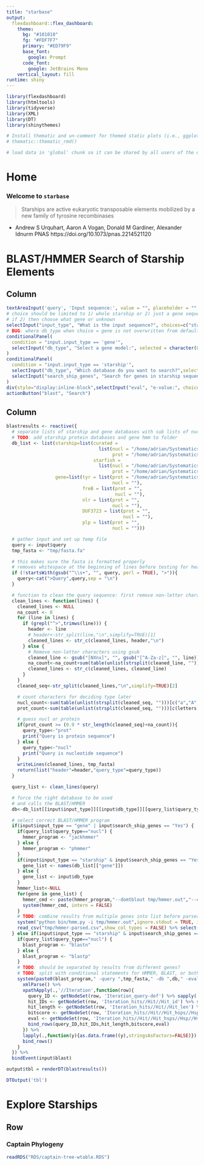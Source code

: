```yaml
---
title: "starbase"
output: 
  flexdashboard::flex_dashboard:
    theme:
      bg: "#101010"
      fg: "#FDF7F7" 
      primary: "#ED79F9"
      base_font:
        google: Prompt
      code_font:
        google: JetBrains Mono
    vertical_layout: fill
runtime: shiny
---
```


```r
library(flexdashboard)
library(htmltools)
library(tidyverse)
library(XML)
library(DT)
library(shinythemes)

# Install thematic and un-comment for themed static plots (i.e., ggplot2)
# thematic::thematic_rmd()
```

```r
# load data in 'global' chunk so it can be shared by all users of the dashboard
```


Home
=====================================  

### Welcome to `starbase`

> Starships are active eukaryotic transposable elements mobilized by a new family of tyrosine recombinases

- Andrew S Urquhart, Aaron A Vogan, Donald M Gardiner, Alexander Idnurm PNAS https://doi.org/10.1073/pnas.2214521120


BLAST/HMMER Search of Starship Elements {data-orientation=columns}
=====================================
Column {.sidebar}
-------------------------------------

```r
textAreaInput('query', 'Input sequence:', value = "", placeholder = "", width = "600px", height="200px")
# choice should be limited to 1) whole starship or 2) just a gene sequence
# if 2) then choose what gene or unknown
selectInput("input_type", "What is the input sequence?", choices=c("starship","gene"), width="120px")
# BUG: where db_type when choice = gene is not overwritten from default db_type when choice = starship
conditionalPanel(
  condition = "input.input_type == 'gene'",
  selectInput("db_type", "Select a gene model:", selected = character(0), multiple = TRUE, choices = c("tyr", "freB", "nlr", "DUF3723","plp"), width="120px")
)
conditionalPanel(
  condition = "input.input_type == 'starship'",
  selectInput("db_type", "Which database do you want to search?",selected = character(0), multiple = FALSE,choices = c("curated", "starfish"), width="120px"),
  selectInput("search_ship_genes", "Search for genes in starship sequence?",choices = c("No", "Yes"), width="120px")
)
div(style="display:inline-block",selectInput("eval", "e-value:", choices=c(1,0.001,1e-4,1e-5,1e-10), width="120px"))
actionButton("blast", "Search")
```

Column
-------------------------------------
```r
blastresults <- reactive({
  # separate lists of starship and gene databases with sub lists of nucl and prot databases
  # TODO: add starship protein databases and gene hmm to folder
  db_list <- list(starship=list(curated =
                                  list(nucl = "/home/adrian/Systematics/Starship_Database/blastdb/concatenated.fa",
                                       prot = "/home/adrian/Systematics/Starship_Database/blastdb/concatenated.faa"),
                                starfish =
                                  list(nucl = "/home/adrian/Systematics/Starship_Database/blastdb/mycodb.final.starships.headers.fna",
                                       prot = "/home/adrian/Systematics/Starship_Database/blastdb/mycodb.final.starships.headers.faa")),
                  gene=list(tyr = list(prot = "/home/adrian/Systematics/Starship_Database/blastdb/YRsuperfamRefs.faa",
                                       nucl = ""),
                            freB = list(prot = "",
                                        nucl = ""),
                            nlr = list(prot = "",
                                       nucl = ""),
                            DUF3723 = list(prot = "",
                                           nucl = ""),
                            plp = list(prot = "",
                                       nucl = "")))

  # gather input and set up temp file
  query <- input$query
  tmp_fasta <- "tmp/fasta.fa"

  # this makes sure the fasta is formatted properly
  # removes whitespace at the beginning of lines before testing for header
  if (!startsWith(gsub("^\\s+", "", query, perl = TRUE), ">")){
    query<-cat(">Query",query,sep = "\n")
  }

  # function to clean the query sequence: first remove non-letter characters, then ambiguous characters, then guess if query is nucl or protein
  clean_lines <- function(lines) {
    cleaned_lines <- NULL
    na_count <- 0
    for (line in lines) {
      if (grepl("^>",trimws(line))) {
        header <- line
        # header<-str_split(line,"\n",simplify=TRUE)[1]
        cleaned_lines <- str_c(cleaned_lines, header,"\n")
      } else {
        # Remove non-letter characters using gsub
        cleaned_line <- gsub("[NXnx]", "", gsub("[^A-Za-z]", "", line))
        na_count<-na_count+sum(table(unlist(strsplit(cleaned_line, "")))[c("N","X","n","x")],na.rm=TRUE)
        cleaned_lines <- str_c(cleaned_lines, cleaned_line)
      }
    }
    cleaned_seq<-str_split(cleaned_lines,"\n",simplify=TRUE)[2]

    # count characters for deciding type later
    nucl_count<-sum(table(unlist(strsplit(cleaned_seq, "")))[c("a","A","t","T","g","G","c","C")],na.rm=TRUE)
    prot_count<-sum(table(unlist(strsplit(cleaned_seq, "")))[c(letters,LETTERS)],na.rm=TRUE)

    # guess nucl or protein
    if(prot_count >= (0.9 * str_length(cleaned_seq)+na_count)){
      query_type<-"prot"
      print("Query is protein sequence")
    } else {
      query_type<-"nucl"
      print("Query is nucleotide sequence")
    }
    writeLines(cleaned_lines, tmp_fasta)
    return(list("header"=header,"query_type"=query_type))
  }

  query_list <- clean_lines(query)

  # force the right database to be used
  # and calls the BLAST/HMMER
  db<-db_list[[input$input_type]][[input$db_type]][[query_list$query_type]]

  # select correct BLAST/HMMER program
  if(input$input_type == "gene" | input$search_ship_genes == "Yes") {
    if(query_list$query_type=="nucl") {
      hmmer_program <- "jackhmmer"
    } else {
      hmmer_program <- "phmmer"
    }
    if(input$input_type == "starship" & input$search_ship_genes == "Yes" ) {
      gene_list <- names(db_list[["gene"]])
    } else {
      gene_list <- input$db_type
    }
    hmmer_list<-NULL
    for(gene in gene_list) {
      hmmer_cmd <- paste(hmmer_program,"--domtblout tmp/hmmer.out","--cpu 4","--domE",input$eval,tmp_fasta,db,sep=" ")
      system(hmmer_cmd, intern = FALSE)
    }
    # TODO: combine results from multiple genes into list before parser
    system("python bin/hmm.py -i tmp/hmmer.out",ignore.stdout = TRUE, ignore.stderr = TRUE)
    read_csv("tmp/hmmer-parsed.csv",show_col_types = FALSE) %>% select(-1)
  } else if(input$input_type == "starship" & input$search_ship_genes == "No" ) {
    if(query_list$query_type=="nucl") {
      blast_program <- "blastn"
    } else {
      blast_program <- "blastp"
    }
    # TODO: should be separated by results from different genes?
    # TODO: split with conditional statements for HMMER, BLAST, or both
    system(paste0(blast_program," -query ",tmp_fasta," -db ",db," -evalue ",input$eval," -outfmt 5 -max_hsps 1 -max_target_seqs 10 -num_threads 4"), intern = T) %>%
      xmlParse() %>%
      xpathApply(.,'//Iteration',function(row){
        query_ID <- getNodeSet(row, 'Iteration_query-def') %>% sapply(., xmlValue)
        hit_IDs <- getNodeSet(row, 'Iteration_hits//Hit//Hit_id') %>% sapply(., xmlValue)
        hit_length <- getNodeSet(row, 'Iteration_hits//Hit//Hit_len') %>% sapply(., xmlValue)
        bitscore <- getNodeSet(row, 'Iteration_hits//Hit//Hit_hsps//Hsp//Hsp_bit-score') %>% sapply(., xmlValue)
        eval <- getNodeSet(row, 'Iteration_hits//Hit//Hit_hsps//Hsp//Hsp_evalue') %>% sapply(., xmlValue)
        bind_rows(query_ID,hit_IDs,hit_length,bitscore,eval)
      }) %>%
      lapply(.,function(y){as.data.frame((y),stringsAsFactors=FALSE)}) %>%
      bind_rows()
    }
  }) %>%
  bindEvent(input$blast)

output$tbl = renderDT(blastresults()) 
```

```r
DTOutput('tbl')
```

Explore Starships {data-orientation=rows}
=====================================     
   
Row
-------------------------------------

### Captain Phylogeny
```r
readRDS("RDS/captain-tree-wtable.RDS")
```

